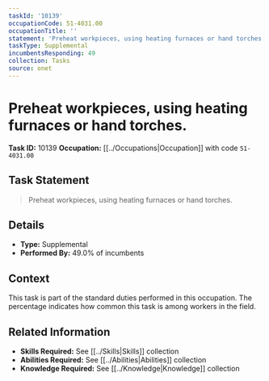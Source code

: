 ```yaml
---
taskId: '10139'
occupationCode: 51-4031.00
occupationTitle: ''
statement: 'Preheat workpieces, using heating furnaces or hand torches.'
taskType: Supplemental
incumbentsResponding: 49
collection: Tasks
source: onet
---
```

# Preheat workpieces, using heating furnaces or hand torches.

**Task ID:** 10139
**Occupation:** [[../Occupations|Occupation]] with code `51-4031.00`

## Task Statement

> Preheat workpieces, using heating furnaces or hand torches.

## Details

- **Type:** Supplemental
- **Performed By:** 49.0% of incumbents

## Context

This task is part of the standard duties performed in this occupation. The percentage indicates how common this task is among workers in the field.

## Related Information

- **Skills Required:** See [[../Skills|Skills]] collection
- **Abilities Required:** See [[../Abilities|Abilities]] collection
- **Knowledge Required:** See [[../Knowledge|Knowledge]] collection
